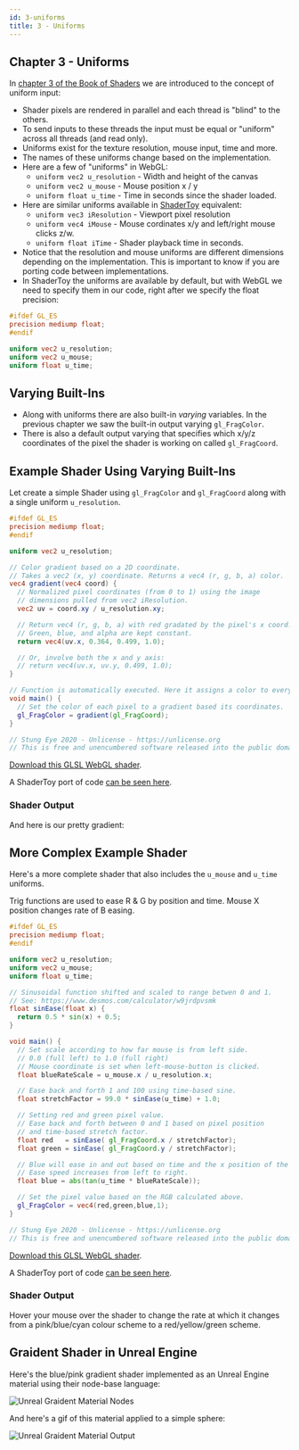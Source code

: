 ```yaml
---
id: 3-uniforms
title: 3 - Uniforms
---
```


## Chapter 3 - Uniforms

In [chapter 3 of the Book of Shaders](https://thebookofshaders.com/02/) we are introduced to the concept of uniform input:

- Shader pixels are rendered in parallel and each thread is "blind" to the others.
- To send inputs to these threads the input must be equal or "uniform" across all threads (and read only).
- Uniforms exist for the texture resolution, mouse input, time and more.
- The names of these uniforms change based on the implementation.
- Here are a few of "uniforms" in WebGL:
  - `uniform vec2 u_resolution` - Width and height of the canvas
  - `uniform vec2 u_mouse` - Mouse position x / y
  - `uniform float u_time` - Time in seconds since the shader loaded.
- Here are similar uniforms available in [ShaderToy](https://www.shadertoy.com/) equivalent:
  - `uniform vec3 iResolution` - Viewport pixel resolution
  - `uniform vec4 iMouse` - Mouse cordinates x/y and left/right mouse clicks z/w.
  - `uniform float iTime` - Shader playback time in seconds.
- Notice that the resolution and mouse uniforms are different dimensions depending on the implementation. This is important to know if you are porting code between implementations.
- In ShaderToy the uniforms are available by default, but with WebGL we need to specify them in our code, right after we specify the float precision:

```glsl
#ifdef GL_ES
precision mediump float;
#endif

uniform vec2 u_resolution;
uniform vec2 u_mouse;
uniform float u_time;
```

## Varying Built-Ins

- Along with uniforms there are also built-in _varying_ variables. In the previous chapter we saw the built-in output varying `gl_FragColor`.
- There is also a default output varying that specifies which x/y/z coordinates of the pixel the shader is working on called `gl_FragCoord`.

## Example Shader Using Varying Built-Ins

Let create a simple Shader using `gl_FragColor` and `gl_FragCoord` along with a single uniform `u_resolution`.

```glsl
#ifdef GL_ES
precision mediump float;
#endif

uniform vec2 u_resolution;

// Color gradient based on a 2D coordinate.
// Takes a vec2 (x, y) coordinate. Returns a vec4 (r, g, b, a) color.
vec4 gradient(vec4 coord) {
  // Normalized pixel coordinates (from 0 to 1) using the image
  // dimensions pulled from vec2 iResolution.
  vec2 uv = coord.xy / u_resolution.xy;

  // Return vec4 (r, g, b, a) with red gradated by the pixel's x coord.
  // Green, blue, and alpha are kept constant.
  return vec4(uv.x, 0.364, 0.499, 1.0);

  // Or, involve both the x and y axis:
  // return vec4(uv.x, uv.y, 0.499, 1.0);
}

// Function is automatically executed. Here it assigns a color to every pixel.
void main() {
  // Set the color of each pixel to a gradient based its coordinates.
  gl_FragColor = gradient(gl_FragCoord);
}

// Stung Eye 2020 - Unlicense - https://unlicense.org
// This is free and unencumbered software released into the public domain
```

[Download this GLSL WebGL shader](/shaders/3.0-hello-gradient.frag).

A ShaderToy port of code [can be seen here](https://www.shadertoy.com/view/tsBBz3).

### Shader Output

And here is our pretty gradient:


<ResponsiveShader
  maxWidth="530"
  height="320"
  fragShaderPath="/shaders/3.0-hello-gradient.frag"
/>

## More Complex Example Shader

Here's a more complete shader that also includes the `u_mouse` and `u_time` uniforms.

Trig functions are used to ease R & G by position and time. Mouse X position changes rate of B easing.

```glsl
#ifdef GL_ES
precision mediump float;
#endif

uniform vec2 u_resolution;
uniform vec2 u_mouse;
uniform float u_time;

// Sinusoidal function shifted and scaled to range betwen 0 and 1.
// See: https://www.desmos.com/calculator/w9jrdpvsmk
float sinEase(float x) {
  return 0.5 * sin(x) + 0.5;
}

void main() {
  // Set scale according to how far mouse is from left side.
  // 0.0 (full left) to 1.0 (full right)
  // Mouse coordinate is set when left-mouse-button is clicked.
  float blueRateScale = u_mouse.x / u_resolution.x;

  // Ease back and forth 1 and 100 using time-based sine.
  float stretchFactor = 99.0 * sinEase(u_time) + 1.0;

  // Setting red and green pixel value.
  // Ease back and forth between 0 and 1 based on pixel position
  // and time-based stretch factor.
  float red   = sinEase( gl_FragCoord.x / stretchFactor);
  float green = sinEase( gl_FragCoord.y / stretchFactor);

  // Blue will ease in and out based on time and the x position of the mouse.
  // Ease speed increases from left to right.
  float blue = abs(tan(u_time * blueRateScale));

  // Set the pixel value based on the RGB calculated above.
  gl_FragColor = vec4(red,green,blue,1);
}

// Stung Eye 2020 - Unlicense - https://unlicense.org
// This is free and unencumbered software released into the public domain.
```

[Download this GLSL WebGL shader](/shaders/3.0-uniforms.frag).

A ShaderToy port of code [can be seen here](https://www.shadertoy.com/view/3tscz7).

### Shader Output

Hover your mouse over the shader to change the rate at which it changes from a pink/blue/cyan colour scheme to a red/yellow/green scheme.

<ResponsiveShader
  maxWidth="530"
  height="320"
  fragShaderPath="/shaders/3.1-uniforms.frag"
/>

## Graident Shader in Unreal Engine

Here's the blue/pink gradient shader implemented as an Unreal Engine material using their node-base language:

![Unreal Graident Material Nodes](/img/3.0-unreal-gradient.jpg)

And here's a gif of this material applied to a simple sphere:

![Unreal Graident Material Output](/img/3.1-unreal-gradient.gif)
